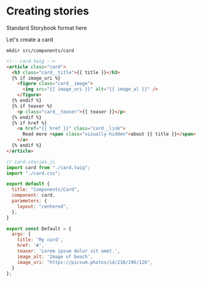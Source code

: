 
<Meta title="Creating stories"/>
<h1>Creating stories</h1>

Standard Storybook format here

Let's create a card

```shell
mkdir src/components/card
```

```html
<!-- card.twig -->
<article class="card">
  <h3 class="card__title">{{ title }}</h3>
  {% if image_uri %}
    <figure class="card__image">
      <img src="{{ image_uri }}" alt="{{ image_al }}" />
    </figure>
  {% endif %}
  {% if teaser %}
    <p class="card__teaser">{{ teaser }}</p>
  {% endif %}
  {% if href %}
    <a href="{{ href }}" class="card__link">
      Read more <span class="visually-hidden">about {{ title }}</span>
    </a>
  {% endif %}
</article>

```

```javascript
// card.stories.js
import card from "./card.twig";
import "./card.css";

export default {
  title: "Components/Card",
  component: card,
  parameters: {
    layout: "centered",
  },
}

export const Default = {
  args: {
    title: 'My card',
    href: '#',
    teaser: 'Lorem ipsum dolor sit amet.',
    image_alt: 'Image of beach',
    image_uri: "https://picsum.photos/id/218/196/126",
  }
};
```

<Canvas of={CardStories.Default}/>
